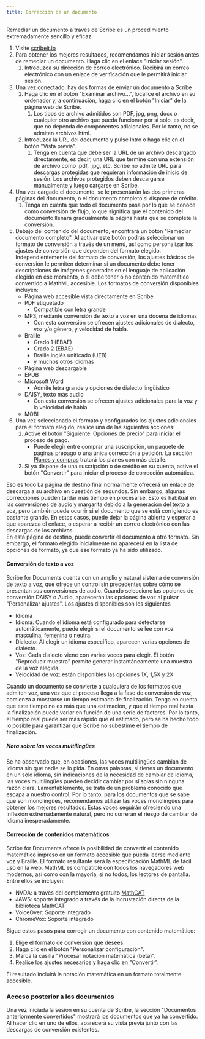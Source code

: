 ```yaml
---
title: Corrección de un documento
---
```



Remediar un documento a través de Scribe es un procedimiento extremadamente sencillo y eficaz.
1. Visite [scribeit.io](https://scribeit.io)
1. Para obtener los mejores resultados, recomendamos iniciar sesión antes de remediar un documento. Haga clic en el enlace "Iniciar sesión".
    1. Introduzca su dirección de correo electrónico. Recibirá un correo electrónico con un enlace de verificación que le permitirá iniciar sesión.
1. Una vez conectado, hay dos formas de enviar un documento a Scribe
    1. Haga clic en el botón "Examinar archivo...", localice el archivo en su ordenador y, a continuación, haga clic en el botón "Iniciar" de la página web de Scribe.
        1. Los tipos de archivo admitidos son PDF, jpg, png, docx o cualquier otro archivo que pueda funcionar por sí solo, es decir, que no dependa de componentes adicionales. Por lo tanto, no se admiten archivos html.
    1. Introduzca la URL del documento y pulse Intro o haga clic en el botón "Vista previa".
        1. Tenga en cuenta que debe ser la URL de un archivo descargado directamente, es decir, una URL que termine con una extensión de archivo como .pdf, .jpg, etc. Scribe no admite URL para descargas protegidas que requieran información de inicio de sesión. Los archivos protegidos deben descargarse manualmente y luego cargarse en Scribe.
1. Una vez cargado el documento, se le presentarán las dos primeras páginas del documento, o el documento completo si dispone de crédito.
    1. Tenga en cuenta que todo el documento pasa por lo que se conoce como conversión de flujo, lo que significa que el contenido del documento llenará gradualmente la página hasta que se complete la conversión.
1. Debajo del contenido del documento, encontrará un botón "Remediar documento completo". Al activar este botón podrás seleccionar un formato de conversión a través de un menú, así como personalizar los ajustes de conversión que dependen del formato elegido. Independientemente del formato de conversión, los ajustes básicos de conversión le permiten determinar si un documento debe tener descripciones de imágenes generadas en el lenguaje de aplicación elegido en ese momento, o si debe tener o no contenido matemático convertido a MathML accesible. Los formatos de conversión disponibles incluyen:
    * Página web accesible vista directamente en Scribe
    * PDF etiquetado
        * Compatible con letra grande
    * MP3, mediante conversión de texto a voz en una docena de idiomas
        * Con esta conversión se ofrecen ajustes adicionales de dialecto, voz y/o género, y velocidad de habla.
    * Braille
        * Grado 1 (EBAE)
        * Grado 2 (EBAE)
        * Braille inglés unificado (UEB)
        * y muchos otros idiomas
    * Página web descargable
    * EPUB
    * Microsoft Word
        * Admite letra grande y opciones de dialecto lingüístico
    * DAISY, texto más audio
        * Con esta conversión se ofrecen ajustes adicionales para la voz y la velocidad de habla.
    * MOBI
1. Una vez seleccionado el formato y configurados los ajustes adicionales para el formato elegido, realice una de las siguientes acciones:
    1. Active el botón "Siguiente: Opciones de precio" para iniciar el proceso de pago.
        * Puede elegir entre comprar una suscripción, un paquete de páginas prepago o una única corrección a petición. La sección [Planes y compras](../planes) tratará los planes con más detalle.
    1. Si ya dispone de una suscripción o de crédito en su cuenta, active el botón "Convertir" para iniciar el proceso de corrección automática. 

Eso es todo La página de destino final normalmente ofrecerá un enlace de descarga a su archivo en cuestión de segundos. Sin embargo, algunas correcciones pueden tardar más tiempo en procesarse. Esto es habitual en las conversiones de audio y margarita debido a la generación del texto a voz, pero también puede ocurrir si el documento que se está corrigiendo es bastante grande. En estos casos, puede dejar la página abierta y esperar a que aparezca el enlace, o esperar a recibir un correo electrónico con las descargas de los archivos.  
En esta página de destino, puede convertir el documento a otro formato. Sin embargo, el formato elegido inicialmente no aparecerá en la lista de opciones de formato, ya que ese formato ya ha sido utilizado.

#### Conversión de texto a voz

Scribe for Documents cuenta con un amplio y natural sistema de conversión de texto a voz, que ofrece un control sin precedentes sobre cómo se presentan sus conversiones de audio. Cuando seleccione las opciones de conversión DAISY o Audio, aparecerán las opciones de voz al pulsar "Personalizar ajustes".
Los ajustes disponibles son los siguientes
* Idioma
* Idioma: Cuando el idioma está configurado para detectarse automáticamente, puede elegir si el documento se lee con voz masculina, femenina o neutra.
* Dialecto: Al elegir un idioma específico, aparecen varias opciones de dialecto.
* Voz: Cada dialecto viene con varias voces para elegir. El botón "Reproducir muestra" permite generar instantáneamente una muestra de la voz elegida.
* Velocidad de voz: están disponibles las opciones 1X, 1,5X y 2X

Cuando un documento se convierte a cualquiera de los formatos que admiten voz, una vez que el proceso llega a la fase de conversión de voz, comienza a mostrarse un tiempo estimado de finalización. Tenga en cuenta que este tiempo no es más que una estimación, y que el tiempo real hasta la finalización puede variar en función de una serie de factores. Por lo tanto, el tiempo real puede ser más rápido que el estimado, pero se ha hecho todo lo posible para garantizar que Scribe no subestime el tiempo de finalización.

##### Nota sobre las voces multilingües

Se ha observado que, en ocasiones, las voces multilingües cambian de idioma sin que nadie se lo pida. En otras palabras, si tienes un documento en un solo idioma, sin indicaciones de la necesidad de cambiar de idioma, las voces multilingües pueden decidir cambiar por sí solas sin ninguna razón clara. Lamentablemente, se trata de un problema conocido que escapa a nuestro control. Por lo tanto, para los documentos que se sabe que son monolingües, recomendamos utilizar las voces monolingües para obtener los mejores resultados. Estas voces seguirán ofreciendo una inflexión extremadamente natural, pero no correrán el riesgo de cambiar de idioma inesperadamente.

#### Corrección de contenidos matemáticos

Scribe for Documents ofrece la posibilidad de convertir el contenido matemático impreso en un formato accesible que pueda leerse mediante voz y Braille. El formato resultante será la especificación MathML de fácil uso en la web. MathML es compatible con todos los navegadores web modernos, así como con la mayoría, si no todos, los lectores de pantalla. Entre ellos se incluyen:
* NVDA: a través del complemento gratuito [MathCAT](https://addons.nvda-project.org/addons/MathCAT.en.html)
* JAWS: soporte integrado a través de la incrustación directa de la biblioteca MathCAT
* VoiceOver: Soporte integrado
* ChromeVox: Soporte integrado

Sigue estos pasos para corregir un documento con contenido matemático:
1. Elige el formato de conversión que desees.
1. Haga clic en el botón "Personalizar configuración".
1. Marca la casilla "Procesar notación matemática (beta)".
1. Realice los ajustes necesarios y haga clic en "Convertir".

El resultado incluirá la notación matemática en un formato totalmente accesible.

### Acceso posterior a los documentos

Una vez iniciada la sesión en su cuenta de Scribe, la sección "Documentos anteriormente convertidos" mostrará los documentos que ya ha convertido. Al hacer clic en uno de ellos, aparecerá su vista previa junto con las descargas de conversión existentes.